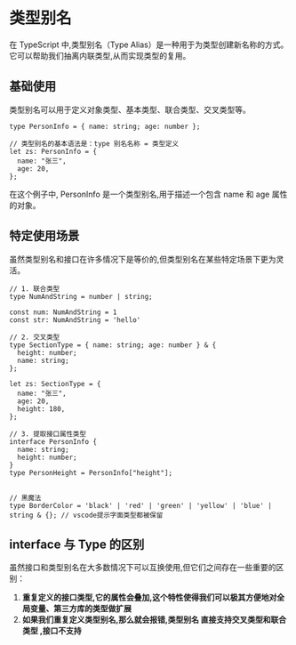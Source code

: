 # 类型别名

在 TypeScript 中,类型别名（Type Alias）是一种用于为类型创建新名称的方式。它可以帮助我们抽离内联类型,从而实现类型的复用。

## 基础使用

类型别名可以用于定义对象类型、基本类型、联合类型、交叉类型等。

```tsx
type PersonInfo = { name: string; age: number };

// 类型别名的基本语法是：type 别名名称 = 类型定义
let zs: PersonInfo = {
  name: "张三",
  age: 20,
};
```

在这个例子中,  PersonInfo   是一个类型别名,用于描述一个包含   name   和   age   属性的对象。

## 特定使用场景

虽然类型别名和接口在许多情况下是等价的,但类型别名在某些特定场景下更为灵活。

```tsx
// 1. 联合类型
type NumAndString = number | string;

const num: NumAndString = 1
const str: NumAndString = 'hello'

// 2. 交叉类型
type SectionType = { name: string; age: number } & {
  height: number;
  name: string;
};

let zs: SectionType = {
  name: "张三",
  age: 20,
  height: 180,
};

// 3. 提取接口属性类型
interface PersonInfo {
  name: string;
  height: number;
}
type PersonHeight = PersonInfo["height"];


// 黑魔法
type BorderColor = 'black' | 'red' | 'green' | 'yellow' | 'blue' | string & {}; // vscode提示字面类型都被保留
```



## interface 与 Type 的区别

虽然接口和类型别名在大多数情况下可以互换使用,但它们之间存在一些重要的区别：

1. **重复定义的接口类型,它的属性会叠加,这个特性使得我们可以极其方便地对全局变量、第三方库的类型做扩展**
2. **如果我们重复定义类型别名,那么就会报错,类型别名 直接支持交叉类型和联合类型 ,接口不支持**

